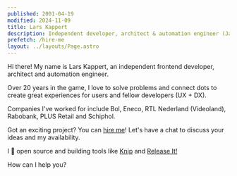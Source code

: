 ```yaml
---
published: 2001-04-19
modified: 2024-11-09
title: Lars Kappert
description: Independent developer, architect & automation engineer (JavaScript, TypeScript, Node.js)
prefetch: /hire-me
layout: ../layouts/Page.astro
---
```



Hi there! My name is Lars Kappert, an independent frontend developer, architect and automation engineer.

Over 20 years in the game, I love to solve problems and connect dots to create great experiences for users and fellow
developers (UX + DX).

Companies I've worked for include Bol, Eneco, RTL Nederland (Videoland), Rabobank, PLUS Retail and Schiphol.

Got an exciting project? You can [hire me][hire-me]! Let's have a chat to discuss your ideas and my availability.

I 🧡 open source and building tools like [Knip][knip] and [Release It!][release-it]

How can I help you?

<div class="home-links">
  <ul>
    <HomeLink
      description={`Blog: ${BLOG_NAME}`}
      href={BLOG_PATHNAME}
      title="The Frontend Ramblings blog"
      sprite="blog"
    />
    <HomeLink
      description="github.com/webpro"
      href="https://github.com/webpro"
      title="My GitHub profile"
      sprite="github"
      rel="me"
    />
    <HomeLink
      description="@webpro.nl"
      href="https://webpro.blue"
      title="My Bluesky profile"
      sprite="bluesky"
      rel="me"
    />
    <HomeLink
      description="linkedin.com/in/larskappert"
      href="https://www.linkedin.com/in/larskappert/"
      title="My LinkedIn profile"
      sprite="linkedin"
      rel="me"
    />
    <HomeLink
      description="LarsKappert-CV.pdf"
      href="/LarsKappert-CV.pdf"
      title="My curriculum vitae"
      sprite="pdf"
      rel="me"
    />
    <HomeLink description="lars@webpro.nl" href="mailto:lars@w%65bpro.nl" title="My email address" sprite="email" />
  </ul>
</div>

[hire-me]: ./hire-me
[knip]: https://knip.dev
[release-it]: https://github.com/release-it/release-it
